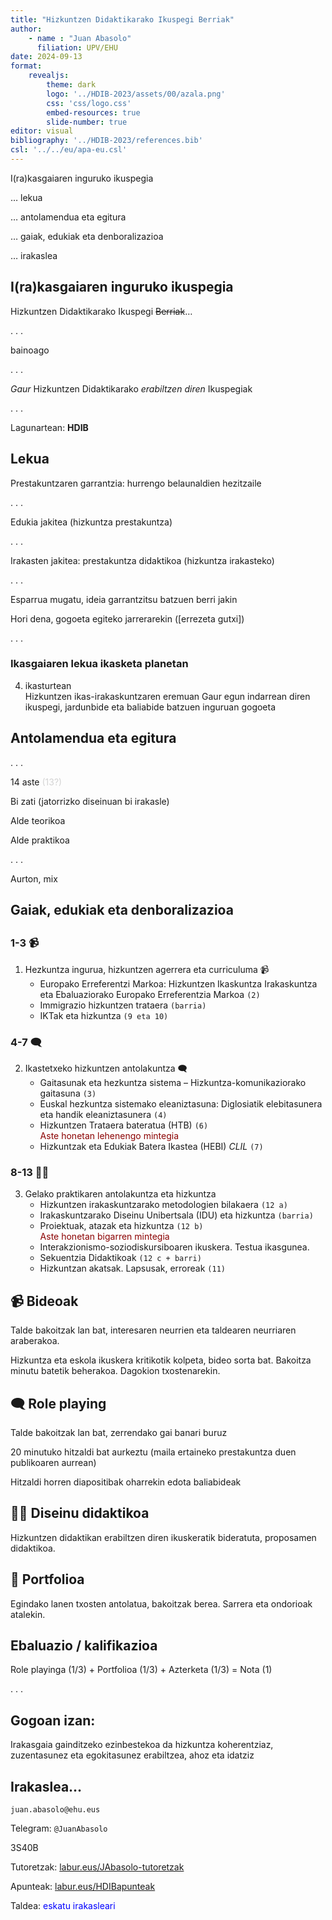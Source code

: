 ```yaml
---
title: "Hizkuntzen Didaktikarako Ikuspegi Berriak"
author: 
    - name : "Juan Abasolo"
      filiation: UPV/EHU
date: 2024-09-13
format: 
    revealjs:
        theme: dark
        logo: '../HDIB-2023/assets/00/azala.png'
        css: 'css/logo.css'
        embed-resources: true
        slide-number: true
editor: visual
bibliography: '../HDIB-2023/references.bib'
csl: '../../eu/apa-eu.csl'
---
```


I(ra)kasgaiaren inguruko ikuspegia

... lekua

... antolamendua eta egitura

... gaiak, edukiak eta denboralizazioa

... irakaslea

## I(ra)kasgaiaren inguruko ikuspegia

Hizkuntzen Didaktikarako Ikuspegi ~~Berriak~~...

. . .

bainoago

. . .

*Gaur* Hizkuntzen Didaktikarako *erabiltzen diren* Ikuspegiak

. . .

Lagunartean: **HDIB**

## Lekua {.scrollable}

Prestakuntzaren garrantzia: hurrengo belaunaldien hezitzaile

. . .

Edukia jakitea (hizkuntza prestakuntza)

. . .

Irakasten jakitea: prestakuntza didaktikoa (hizkuntza irakasteko)

. . .

Esparrua mugatu, ideia garrantzitsu batzuen berri jakin

Hori dena, gogoeta egiteko jarrerarekin (\[errezeta gutxi\])

. . .

### Ikasgaiaren lekua ikasketa planetan

4.  ikasturtean\
    Hizkuntzen ikas-irakaskuntzaren eremuan Gaur egun indarrean diren ikuspegi, jardunbide eta baliabide batzuen inguruan gogoeta

## Antolamendua eta egitura

. . .

14 aste [(13?)]{style="color:lightgrey;"}

Bi zati (jatorrizko diseinuan bi irakasle)

Alde teorikoa

Alde praktikoa

. . .

Aurton, mix

## Gaiak, edukiak eta denboralizazioa

## {.scrollable}

::: panel-tabset
### 1-3 📹

1.  Hezkuntza ingurua, hizkuntzen agerrera eta curriculuma 📹
    -   Europako Erreferentzi Markoa: Hizkuntzen Ikaskuntza Irakaskuntza eta Ebaluaziorako Europako Erreferentzia Markoa `(2)`
    -   Immigrazio hizkuntzen trataera `(barria)`
    -   IKTak eta hizkuntza `(9 eta 10)`

### 4-7 🗨️

2.  Ikastetxeko hizkuntzen antolakuntza 🗨️
    -   Gaitasunak eta hezkuntza sistema – Hizkuntza-komunikaziorako gaitasuna `(3)`
    -   Euskal hezkuntza sistemako eleaniztasuna: Diglosiatik elebitasunera eta handik eleaniztasunera `(4)`
    -   Hizkuntzen Trataera bateratua (HTB) `(6)`\
        [Aste honetan lehenengo mintegia]{style="color: darkred"}
    -   Hizkuntzak eta Edukiak Batera Ikastea (HEBI) *CLIL* `(7)`

### 8-13 🧑‍🏫

3.  Gelako praktikaren antolakuntza eta hizkuntza
    -   Hizkuntzen irakaskuntzarako metodologien bilakaera `(12 a)`
    -   Irakaskuntzarako Diseinu Unibertsala (IDU) eta hizkuntza `(barria)`
    -   Proiektuak, atazak eta hizkuntza `(12 b)`\
        [Aste honetan bigarren mintegia]{style="color: darkred"}
    -   Interakzionismo-soziodiskursiboaren ikuskera. Testua ikasgunea.
    -   Sekuentzia Didaktikoak `(12 c + barri)`
    -   Hizkuntzan akatsak. Lapsusak, erroreak `(11)`
:::

## 📹 Bideoak

Talde bakoitzak lan bat, interesaren neurrien eta taldearen neurriaren araberakoa.

Hizkuntza eta eskola ikuskera kritikotik kolpeta, bideo sorta bat. Bakoitza minutu batetik beherakoa. Dagokion txostenarekin.

## 🗨️ Role playing

Talde bakoitzak lan bat, zerrendako gai banari buruz

20 minutuko hitzaldi bat aurkeztu (maila ertaineko prestakuntza duen publikoaren aurrean)

Hitzaldi horren diapositibak oharrekin edota baliabideak

## 🧑‍🏫 Diseinu didaktikoa

Hizkuntzen didaktikan erabiltzen diren ikuskeratik bideratuta, proposamen didaktikoa.

## 📔 Portfolioa

Egindako lanen txosten antolatua, bakoitzak berea. Sarrera eta ondorioak atalekin.

## Ebaluazio / kalifikazioa

Role playinga (1/3) + Portfolioa (1/3) + Azterketa (1/3) = Nota (1)

. . .

::: {.callout-important collapse="false" appearance="default" icon="true"}
## Gogoan izan:

Irakasgaia gainditzeko ezinbestekoa da hizkuntza koherentziaz, zuzentasunez eta egokitasunez erabiltzea, ahoz eta idatziz
:::

## Irakaslea...

`juan.abasolo@ehu.eus`

Telegram: `@JuanAbasolo`

3S40B

Tutoretzak: [labur.eus/JAbasolo-tutoretzak](http://labur.eus/JAbasolo-tutoretzak)

Apunteak: [labur.eus/HDIBapunteak](https://labur.eus/HDIBapunteak)

Taldea: [eskatu irakasleari]{style="color:blue"}
